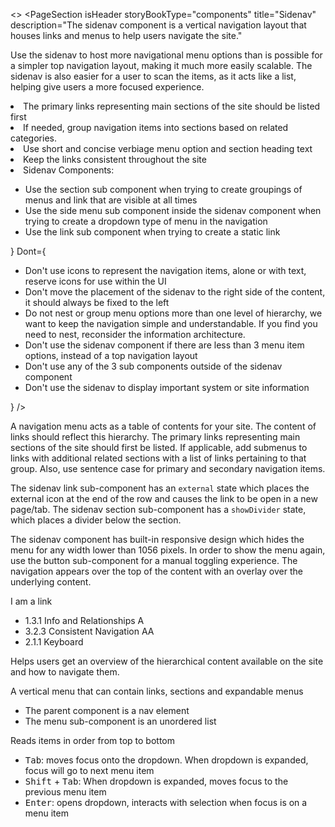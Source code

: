 
<>
<PageSection
  isHeader
  storyBookType="components"
  title="Sidenav"
  description="The sidenav component is a vertical navigation layout that houses links and menus to help users
    navigate the site."
></PageSection>

<PageSection title="Usage">
  <p>
    Use the sidenav to host more navigational menu options than is possible for a simpler top
    navigation layout, making it much more easily scalable. The sidenav is also easier for a user to
    scan the items, as it acts like a list, helping give users a more focused experience.
  </p>
</PageSection>

<PageSection title="Best practices">
  <BestPractices
    Do={
      <ul>
        <li>The primary links representing main sections of the site should be listed first</li>
        <li>If needed, group navigation items into sections based on related categories.</li>
        <li>Use short and concise verbiage menu option and section heading text</li>
        <li>Keep the links consistent throughout the site</li>
        <li>Sidenav Components:</li>
        <ul>
          <li>
            Use the section sub component when trying to create groupings of menus and link that are
            visible at all times
          </li>
          <li>
            Use the side menu sub component inside the sidenav component when trying to create a
            dropdown type of menu in the navigation
          </li>
          <li>Use the link sub component when trying to create a static link</li>
        </ul>
      </ul>
    }
    Dont={
      <ul>
        <li>
          Don't use icons to represent the navigation items, alone or with text, reserve icons for
          use within the UI
        </li>
        <li>
          Don't move the placement of the sidenav to the right side of the content, it should always
          be fixed to the left
        </li>
        <li>
          Do not nest or group menu options more than one level of hierarchy, we want to keep the
          navigation simple and understandable. If you find you need to nest, reconsider the
          information architecture.
        </li>
        <li>
          Don't use the sidenav component if there are less than 3 menu item options, instead of a
          top navigation layout
        </li>
        <li>Don't use any of the 3 sub components outside of the sidenav component</li>
        <li>Don't use the sidenav to display important system or site information</li>
      </ul>
    }
  />
</PageSection>

<PageSection title="Content guidelines">
  <p>
    A navigation menu acts as a table of contents for your site. The content of links should reflect
    this hierarchy. The primary links representing main sections of the site should first be listed.
    If applicable, add submenus to links with additional related sections with a list of links
    pertaining to that group. Also, use sentence case for primary and secondary navigation items.
  </p>
</PageSection>

<PageSection title="States">
  <PageSection subSectionLevel={1} title="Link">
    <PageSection subSectionLevel={2} title="External">
      The sidenav link sub-component has an <code>external</code> state which places the external
      icon at the end of the row and causes the link to be open in a new page/tab.
    </PageSection>
  </PageSection>
  <PageSection subSectionLevel={1} title="Section">
    <PageSection subSectionLevel={2} title="Show divider">
      The sidenav section sub-component has a <code>showDivider</code> state, which places a divider
      below the section.
    </PageSection>
  </PageSection>
</PageSection>

<PageSection title="Variants">
  <PageSection subSectionLevel={1} title="Mobile">
    <p>
      The sidenav component has built-in responsive design which hides the menu for any width lower
      than 1056 pixels. In order to show the menu again, use the button sub-component for a manual
      toggling experience. The navigation appears over the top of the content with an overlay over
      the underlying content.
    </p>
    <Canvas>
      <PharosLink href="#">I am a link</PharosLink>
    </Canvas>
  </PageSection>
</PageSection>

<PageSection title="Accessibility">
  <PageSection subSectionLevel={1} title="Relevant WCAG guidelines">
    <ul style={{ marginBottom: 'var(--pharos-spacing-1-x)' }}>
      <li>
        <PharosLink href="https://www.w3.org/WAI/WCAG21/Understanding/info-and-relationships.html">
          1.3.1 Info and Relationships A
        </PharosLink>
      </li>
      <li>
        <PharosLink href="https://www.w3.org/WAI/WCAG21/Understanding/consistent-navigation">
          3.2.3 Consistent Navigation AA
        </PharosLink>
      </li>
      <li>
        <PharosLink href="https://www.w3.org/WAI/WCAG21/Understanding/keyboard">
          2.1.1 Keyboard
        </PharosLink>
      </li>
    </ul>
  </PageSection>
  <PageSection subSectionLevel={1} title="Importance">
    <p>
      Helps users get an overview of the hierarchical content available on the site and how to
      navigate them.
    </p>
  </PageSection>
  <PageSection subSectionLevel={1} title="Visual expectations">
    <p>A vertical menu that can contain links, sections and expandable menus</p>
  </PageSection>
  <PageSection subSectionLevel={1} title="Code expectations">
    <ul>
      <li>The parent component is a nav element</li>
      <li>The menu sub-component is an unordered list</li>
    </ul>
  </PageSection>
  <PageSection subSectionLevel={1} title="Expected actions">
    <PageSection subSectionLevel={2} title="Screen reader">
      <p>Reads items in order from top to bottom</p>
    </PageSection>
    <PageSection subSectionLevel={2} title="Keyboard">
      <ul>
        <li>
          <kbd>Tab</kbd>: moves focus onto the dropdown. When dropdown is expanded, focus will go to
          next menu item
        </li>
        <li>
          <kbd>Shift</kbd> + <kbd>Tab</kbd>: When dropdown is expanded, moves focus to the previous
          menu item
        </li>
        <li>
          <kbd>Enter</kbd>: opens dropdown, interacts with selection when focus is on a menu item
        </li>
      </ul>
    </PageSection>
  </PageSection>
</PageSection>
</>
